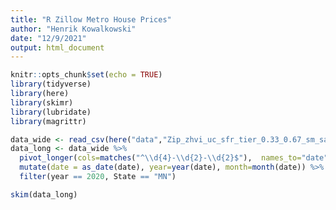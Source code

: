 ```yaml
---
title: "R Zillow Metro House Prices"
author: "Henrik Kowalkowski"
date: "12/9/2021"
output: html_document
---
```


```r
knitr::opts_chunk$set(echo = TRUE)
library(tidyverse)
library(here)
library(skimr)
library(lubridate)
library(magrittr)
```

```r
data_wide <- read_csv(here("data","Zip_zhvi_uc_sfr_tier_0.33_0.67_sm_sa_month.csv"))
data_long <- data_wide %>% 
  pivot_longer(cols=matches("^\\d{4}-\\d{2}-\\d{2}$"),  names_to="date", values_to="zhvi") %>%
  mutate(date = as_date(date), year=year(date), month=month(date)) %>%
  filter(year == 2020, State == "MN")
```

```r
skim(data_long)
```

```r

```

